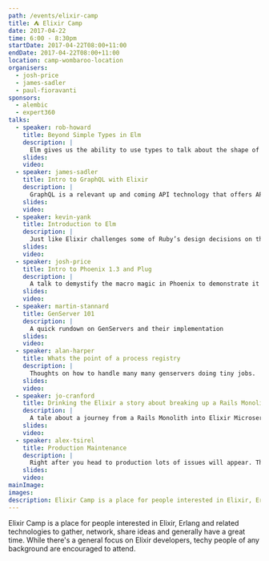 ```yaml
---
path: /events/elixir-camp
title: ⛺️ Elixir Camp
date: 2017-04-22
time: 6:00 - 8:30pm
startDate: 2017-04-22T08:00+11:00
endDate: 2017-04-22T08:00+11:00
location: camp-wombaroo-location
organisers:
  - josh-price
  - james-sadler
  - paul-fioravanti
sponsors:
  - alembic
  - expert360
talks:
  - speaker: rob-howard
    title: Beyond Simple Types in Elm
    description: |
      Elm gives us the ability to use types to talk about the shape of our data. It's really tempting to just use simple things like String, Number, etc, but there's a bunch of ways we can tell Elm more about what we intend, and use types as a tool instead of just a constraint.
    slides: 
    video: 
  - speaker: james-sadler
    title: Intro to GraphQL with Elixir
    description: |
      GraphQL is a relevant up and coming API technology that offers API consumers much more flexibility than REST. It's a well-defined standard (as opposed to REST, which is convention driven) and supports streaming and subscriptions. Elixir is an ideal platform on which to build GraphQL APIs.
    slides: 
    video: 
  - speaker: kevin-yank
    title: Introduction to Elm
    description: |
      Just like Elixir challenges some of Ruby’s design decisions on the backend, Elm challenges aspects of the JavaScript language on the frontend to create a delightful developer experience. In this session, you’ll get a grand tour of the sources of developer happiness in Elm, and hopefully be convinced to give this exciting new language a closer look.
    slides: 
    video: 
  - speaker: josh-price
    title: Intro to Phoenix 1.3 and Plug
    description: |
      A talk to demystify the macro magic in Phoenix to demonstrate it's simplicity.
    slides: 
    video: 
  - speaker: martin-stannard
    title: GenServer 101
    description: |
      A quick rundown on GenServers and their implementation
    slides: 
    video: 
  - speaker: alan-harper
    title: Whats the point of a process registry
    description: |
      Thoughts on how to handle many many genservers doing tiny jobs.
    slides: 
    video: 
  - speaker: jo-cranford
    title: Drinking the Elixir a story about breaking up a Rails Monolith
    description: |
      A tale about a journey from a Rails Monolith into Elixir Microservices. Why we chose Elixir, and what we've learned along the way.
    slides: 
    video: 
  - speaker: alex-tsirel
    title: Production Maintenance
    description: |
      Right after you head to production lots of issues will appear. This talk will cover common issues with building/publishing releases, showing difference between production environment and production release, monitoring and zero-downtime deploy with upgrade or phased reboot.
    slides: 
    video: 
mainImage:
images:
description: Elixir Camp is a place for people interested in Elixir, Erlang and related technologies to gather, network, share ideas and generally have a great time.
---
```


Elixir Camp is a place for people interested in Elixir, Erlang and related technologies to gather, network, share ideas and generally have a great time. While there's a general focus on Elixir developers, techy people of any background are encouraged to attend.

